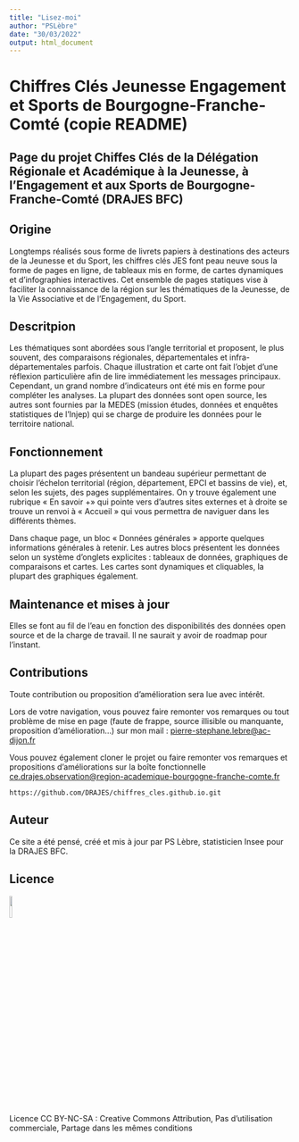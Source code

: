 ---
title: "Lisez-moi" 
author: "PSLèbre"
date: "30/03/2022"
output: html_document
---

# Chiffres Clés Jeunesse Engagement et Sports de Bourgogne-Franche-Comté (copie README)

## Page du projet Chiffes Clés de la Délégation Régionale et Académique à la Jeunesse, à l'Engagement et aux Sports de Bourgogne-Franche-Comté (DRAJES BFC)

## Origine

Longtemps réalisés sous forme de livrets papiers à destinations des acteurs de la Jeunesse et du Sport, les chiffres clés JES font peau neuve sous la forme de pages en ligne, de tableaux mis en forme, de cartes dynamiques et d'infographies interactives. Cet ensemble de pages statiques vise à faciliter la connaissance de la région sur les thématiques de la Jeunesse, de la Vie Associative et de l'Engagement, du Sport.

## Descritpion

Les thématiques sont abordées sous l'angle territorial et proposent, le plus souvent, des comparaisons régionales, départementales et infra-départementales parfois. Chaque illustration et carte ont fait l'objet d'une réflexion particulière afin de lire immédiatement les messages principaux. Cependant, un grand nombre d'indicateurs ont été mis en forme pour compléter les analyses. La plupart des données sont open source, les autres sont fournies par la MEDES (mission études, données et enquêtes statistiques de l'Injep) qui se charge de produire les données pour le territoire national.

## Fonctionnement

La plupart des pages présentent un bandeau supérieur permettant de choisir l'échelon territorial (région, département, EPCI et bassins de vie), et, selon les sujets, des pages supplémentaires. On y trouve également une rubrique « En savoir +» qui pointe vers d'autres sites externes et à droite se trouve un renvoi à « Accueil » qui vous permettra de naviguer dans les différents thèmes.

Dans chaque page, un bloc « Données générales » apporte quelques informations générales à retenir. Les autres blocs présentent les données selon un système d'onglets explicites : tableaux de données, graphiques de comparaisons et cartes. Les cartes sont dynamiques et cliquables, la plupart des graphiques également.

## Maintenance et mises à jour

Elles se font au fil de l'eau en fonction des disponibilités des données open source et de la charge de travail. Il ne saurait y avoir de roadmap pour l'instant.

## Contributions

Toute contribution ou proposition d'amélioration sera lue avec intérêt.

Lors de votre navigation, vous pouvez faire remonter vos remarques ou tout problème de mise en page (faute de frappe, source illisible ou manquante, proposition d'amélioration...) sur mon mail : [pierre-stephane.lebre\@ac-dijon.fr](mailto:pierre-stephane.lebre@ac-dijon.fr)

Vous pouvez également cloner le projet ou faire remonter vos remarques et propositions d'améliorations sur la boîte fonctionnelle [ce.drajes.observation\@region-academique-bourgogne-franche-comte.fr](mailto:ce.drajes.observation@region-academique-bourgogne-franche-comte.fr)

<!-- -->

    https://github.com/DRAJES/chiffres_cles.github.io.git

## Auteur

Ce site a été pensé, créé et mis à jour par PS Lèbre, statisticien Insee pour la DRAJES BFC.

## Licence

[![](images\by-nc-sa.png){width=10%}](https://creativecommons.org/licenses/by-nc-sa/4.0/deed.fr)  
Licence CC BY-NC-SA : Creative Commons Attribution, Pas d'utilisation commerciale, Partage dans les mêmes conditions
